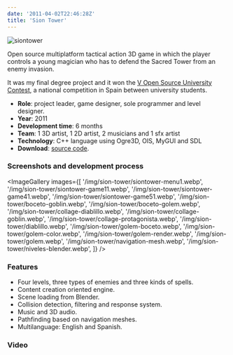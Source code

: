 ```yaml
---
date: '2011-04-02T22:46:28Z'
title: 'Sion Tower'
---
```


![siontower](/img/sion-tower/siontower.webp)

Open source multiplatform tactical action 3D game in which the player controls a
young magician who has to defend the Sacred Tower from an enemy invasion.

It was my final degree project and it won the [V Open Source University Contest](https://www.concursosoftwarelibre.org),
a national competition in Spain between university students.

- **Role**: project leader, game designer, sole programmer and level designer.
- **Year**: 2011
- **Development time**: 6 months
- **Team**: 1 3D artist, 1 2D artist, 2 musicians and 1 sfx artist
- **Technology**: C++ language using Ogre3D, OIS, MyGUI and SDL
- **Download**: [source code](https://github.com/dsaltares/sion-tower).

### Screenshots and development process

<ImageGallery
  images={[
    '/img/sion-tower/siontower-menu1.webp',
    '/img/sion-tower/siontower-game11.webp',
    '/img/sion-tower/siontower-game41.webp',
    '/img/sion-tower/siontower-game51.webp',
    '/img/sion-tower/boceto-goblin.webp',
    '/img/sion-tower/boceto-golem.webp',
    '/img/sion-tower/collage-diablillo.webp',
    '/img/sion-tower/collage-goblin.webp',
    '/img/sion-tower/collage-protagonista.webp',
    '/img/sion-tower/diablillo.webp',
    '/img/sion-tower/golem-boceto.webp',
    '/img/sion-tower/golem-color.webp',
    '/img/sion-tower/golem-render.webp',
    '/img/sion-tower/golem.webp',
    '/img/sion-tower/navigation-mesh.webp',
    '/img/sion-tower/niveles-blender.webp',
  ]}
/>

### Features

- Four levels, three types of enemies and three kinds of spells.
- Content creation oriented engine.
- Scene loading from Blender.
- Collision detection, filtering and response system.
- Music and 3D audio.
- Pathfinding based on navigation meshes.
- Multilanguage: English and Spanish.

### Video

<YouTube videoId="5bg0iYy6Zi8" />

